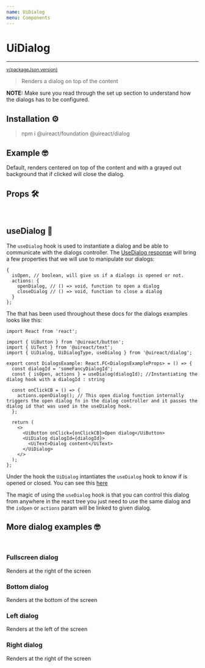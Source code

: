 ```yaml
---
name: UiDialog
menu: Components
---
```





# UiDialog

---

<sup>
  <a href="https://github.com/inavac182/ui-react/blob/main/packages/dialog/" target="_blank">
    v{packageJson.version}
  </a>
</sup>

> Renders a dialog on top of the content

**NOTE:** Make sure you read through the set up section to understand how the dialogs has to be configured.

## Installation ⚙️

> npm i @uireact/foundation @uireact/dialog

## Example 🤓

Default, renders centered on top of the content and with a grayed out background that if clicked will close the dialog.

<Playground hideThemeSelector>
  <DialogsExample title="Dialog title" />
</Playground>

## Props 🛠️

<Props of={UiDialog} />

<br />

## useDialog 📡

The `useDialog` hook is used to instantiate a dialog and be able to communicate with the dialogs controller. The [UseDialog response](https://github.com/inavac182/uireact/blob/main/packages/dialog/src/provider/use-dialog-hook.ts#LL10C6-L10C19) will bring a few properties that we will use to manipulate our dialogs:

```
{
  isOpen, // boolean, will give us if a dialogs is opened or not.
  actions: {
    openDialog, // () => void, function to open a dialog
    closeDialog // () => void, function to close a dialog
  }
};
```

The [<DialogsExample />](https://github.com/inavac182/uireact/blob/main/packages/dialog/docs/utils/DialogsExample.tsx#L15) that has been used throughout these docs for the dialogs examples looks like this:

```
import React from 'react';

import { UiButton } from '@uireact/button';
import { UiText } from '@uireact/text';
import { UiDialog, UiDialogType, useDialog } from '@uireact/dialog';

export const DialogsExample: React.FC<DialogsExampleProps> = () => {
  const dialogId = 'someFancyDialogId';
  const { isOpen, actions } = useDialog(dialogId); //Instantiating the dialog hook with a dialogId : string

  const onClickCB = () => {
    actions.openDialog(); // This open dialog function internally triggers the open dialog fn in the dialog controller and it passes the dialog id that was used in the useDialog hook.
  };

  return (
    <>
      <UiButton onClick={onClickCB}>Open dialog</UiButton>
      <UiDialog dialogId={dialogId}>
        <UiText>Dialog content</UiText>
      </UiDialog>
    </>
  );
};
```

Under the hook the `UiDialog` intantiates the `useDialog` hook to know if is opened or closed. You can see this [here](https://github.com/inavac182/uireact/blob/main/packages/dialog/src/ui-dialog.tsx#L32)

The magic of using the `useDialog` hook is that you can control this dialog from anywhere in the react tree you just need to use the same dialog and the `isOpen` or `actions` param will be linked to given dialog.

## More dialog examples 🤓

<br />

### Fullscreen dialog

Renders at the right of the screen

<Playground hideThemeSelector>
  <DialogsExample type={UiDialogType.FULLSCREEN} />
</Playground>

### Bottom dialog

Renders at the bottom of the screen

<Playground hideThemeSelector>
  <DialogsExample type={UiDialogType.BOTTOM} />
</Playground>

### Left dialog

Renders at the left of the screen

<Playground hideThemeSelector>
  <DialogsExample type={UiDialogType.LEFT} />
</Playground>

### Right dialog

Renders at the right of the screen

<Playground hideThemeSelector>
  <DialogsExample type={UiDialogType.RIGHT} />
</Playground>
